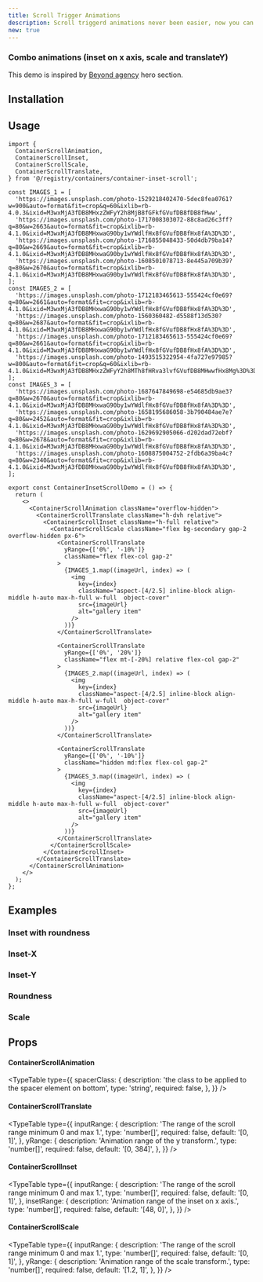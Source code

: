 ```yaml
---
title: Scroll Trigger Animations
description: Scroll triggerd animations never been easier, now you can animate transforms, and roundness and positioning.
new: true
---
```


### Combo animations (inset on x axis, scale and translateY)

This demo is inspired by [Beyond agency](https://bynd-agency.com/) hero section.

<ComponentPreview name="container-scroll-combo-demo" />

## Installation

<ComponentInstallation name="containers-scroll-animations" />

## Usage

```tsx
import {
  ContainerScrollAnimation,
  ContainerScrollInset,
  ContainerScrollScale,
  ContainerScrollTranslate,
} from '@/registry/containers/container-inset-scroll';

const IMAGES_1 = [
  'https://images.unsplash.com/photo-1529218402470-5dec8fea0761?w=900&auto=format&fit=crop&q=60&ixlib=rb-4.0.3&ixid=M3wxMjA3fDB8MHxzZWFyY2h8MjB8fGFkfGVufDB8fDB8fHww',
  'https://images.unsplash.com/photo-1717008303072-88c8ad26c3ff?q=80&w=2663&auto=format&fit=crop&ixlib=rb-4.1.0&ixid=M3wxMjA3fDB8MHxwaG90by1wYWdlfHx8fGVufDB8fHx8fA%3D%3D',
  'https://images.unsplash.com/photo-1716855048433-50d4db79ba14?q=80&w=2669&auto=format&fit=crop&ixlib=rb-4.1.0&ixid=M3wxMjA3fDB8MHxwaG90by1wYWdlfHx8fGVufDB8fHx8fA%3D%3D',
  'https://images.unsplash.com/photo-1608501078713-8e445a709b39?q=80&w=2670&auto=format&fit=crop&ixlib=rb-4.1.0&ixid=M3wxMjA3fDB8MHxwaG90by1wYWdlfHx8fGVufDB8fHx8fA%3D%3D',
];
const IMAGES_2 = [
  'https://images.unsplash.com/photo-1712183465613-555424cf0e69?q=80&w=2661&auto=format&fit=crop&ixlib=rb-4.1.0&ixid=M3wxMjA3fDB8MHxwaG90by1wYWdlfHx8fGVufDB8fHx8fA%3D%3D',
  'https://images.unsplash.com/photo-1560360482-d5588f13d530?q=80&w=2687&auto=format&fit=crop&ixlib=rb-4.1.0&ixid=M3wxMjA3fDB8MHxwaG90by1wYWdlfHx8fGVufDB8fHx8fA%3D%3D',
  'https://images.unsplash.com/photo-1712183465613-555424cf0e69?q=80&w=2661&auto=format&fit=crop&ixlib=rb-4.1.0&ixid=M3wxMjA3fDB8MHxwaG90by1wYWdlfHx8fGVufDB8fHx8fA%3D%3D',
  'https://images.unsplash.com/photo-1493515322954-4fa727e97985?w=800&auto=format&fit=crop&q=60&ixlib=rb-4.1.0&ixid=M3wxMjA3fDB8MHxzZWFyY2h8MTh8fHRva3lvfGVufDB8MHwwfHx8Mg%3D%3D',
];
const IMAGES_3 = [
  'https://images.unsplash.com/photo-1687647849698-e54685db9ae3?q=80&w=2670&auto=format&fit=crop&ixlib=rb-4.1.0&ixid=M3wxMjA3fDB8MHxwaG90by1wYWdlfHx8fGVufDB8fHx8fA%3D%3D',
  'https://images.unsplash.com/photo-1658195686058-3b790484ae7e?q=80&w=2452&auto=format&fit=crop&ixlib=rb-4.1.0&ixid=M3wxMjA3fDB8MHxwaG90by1wYWdlfHx8fGVufDB8fHx8fA%3D%3D',
  'https://images.unsplash.com/photo-1629692905066-d202dad72ebf?q=80&w=2678&auto=format&fit=crop&ixlib=rb-4.1.0&ixid=M3wxMjA3fDB8MHxwaG90by1wYWdlfHx8fGVufDB8fHx8fA%3D%3D',
  'https://images.unsplash.com/photo-1608875004752-2fdb6a39ba4c?q=80&w=2340&auto=format&fit=crop&ixlib=rb-4.1.0&ixid=M3wxMjA3fDB8MHxwaG90by1wYWdlfHx8fGVufDB8fHx8fA%3D%3D',
];

export const ContainerInsetScrollDemo = () => {
  return (
    <>
      <ContainerScrollAnimation className="overflow-hidden">
        <ContainerScrollTranslate className="h-dvh relative">
          <ContainerScrollInset className="h-full relative">
            <ContainerScrollScale className="flex bg-secondary gap-2 overflow-hidden px-6">
              <ContainerScrollTranslate
                yRange={['0%', '-10%']}
                className="flex flex-col gap-2"
              >
                {IMAGES_1.map((imageUrl, index) => (
                  <img
                    key={index}
                    className="aspect-[4/2.5] inline-block align-middle h-auto max-h-full w-full  object-cover"
                    src={imageUrl}
                    alt="gallery item"
                  />
                ))}
              </ContainerScrollTranslate>

              <ContainerScrollTranslate
                yRange={['0%', '20%']}
                className="flex mt-[-20%] relative flex-col gap-2"
              >
                {IMAGES_2.map((imageUrl, index) => (
                  <img
                    key={index}
                    className="aspect-[4/2.5] inline-block align-middle h-auto max-h-full w-full  object-cover"
                    src={imageUrl}
                    alt="gallery item"
                  />
                ))}
              </ContainerScrollTranslate>

              <ContainerScrollTranslate
                yRange={['0%', '-10%']}
                className="hidden md:flex flex-col gap-2"
              >
                {IMAGES_3.map((imageUrl, index) => (
                  <img
                    key={index}
                    className="aspect-[4/2.5] inline-block align-middle h-auto max-h-full w-full  object-cover"
                    src={imageUrl}
                    alt="gallery item"
                  />
                ))}
              </ContainerScrollTranslate>
            </ContainerScrollScale>
          </ContainerScrollInset>
        </ContainerScrollTranslate>
      </ContainerScrollAnimation>
    </>
  );
};
```

## Examples

### Inset with roundness

<ComponentPreview name="container-scroll-inset-demo" />

### Inset-X

<ComponentPreview name="container-scroll-inset-x-demo" />

### Inset-Y

<ComponentPreview name="container-scroll-inset-y-demo" />

### Roundness

<ComponentPreview name="container-scroll-radius-demo" />

### Scale

<ComponentPreview name="container-scroll-scale-demo" />

## Props

#### ContainerScrollAnimation

<TypeTable
  type={{
    spacerClass: {
      description: 'the class to be applied to the spacer element on bottom',
      type: 'string',
      required: false,
    },
  }}
/>

#### ContainerScrollTranslate

<TypeTable
  type={{
    inputRange: {
      description: 'The range of the scroll range minimum 0 and max 1.',
      type: 'number[]',
      required: false,
      default: '[0, 1]',
    },
    yRange: {
      description: 'Animation range of the y transform.',
      type: 'number[]',
      required: false,
      default: '[0, 384]',
    },
  }}
/>

#### ContainerScrollInset

<TypeTable
  type={{
    inputRange: {
      description: 'The range of the scroll range minimum 0 and max 1.',
      type: 'number[]',
      required: false,
      default: '[0, 1]',
    },
    insetRange: {
      description: 'Animation range of the inset on x axis.',
      type: 'number[]',
      required: false,
      default: '[48, 0]',
    },
  }}
/>

#### ContainerScrollScale

<TypeTable
  type={{
    inputRange: {
      description: 'The range of the scroll range minimum 0 and max 1.',
      type: 'number[]',
      required: false,
      default: '[0, 1]',
    },
    yRange: {
      description: 'Animation range of the scale transform.',
      type: 'number[]',
      required: false,
      default: '[1.2, 1]',
    },
  }}
/>
